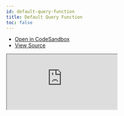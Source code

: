 ```yaml
---
id: default-query-function
title: Default Query Function
toc: false
---
```


- [Open in CodeSandbox](https://codesandbox.io/s/github/SvelteStack/svelte-query/tree/main/examples/default-query-function)
- [View Source](https://github.com/SvelteStack/svelte-query/tree/main/examples/default-query-function)

<iframe
  src="https://codesandbox.io/embed/github/SvelteStack/svelte-query/tree/main/examples/default-query-function?autoresize=1&fontsize=14&theme=dark"
  title="SvelteStack/svelte-query: default-query-function"
  sandbox="allow-forms allow-modals allow-popups allow-presentation allow-same-origin allow-scripts"
  style={{
    width: '100%',
    height: '80vh',
    border: '0',
    borderRadius: 8,
    overflow: 'hidden',
    position: 'static',
    zIndex: 0,
  }}
></iframe>

